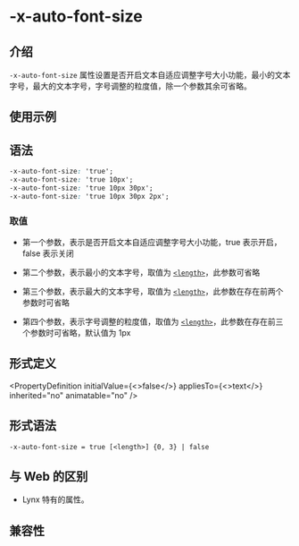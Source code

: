 # -x-auto-font-size

## 介绍

`-x-auto-font-size` 属性设置是否开启文本自适应调整字号大小功能，最小的文本字号，最大的文本字号，字号调整的粒度值，除一个参数其余可省略。

## 使用示例


<Go
  example="css-api"
  defaultFile="src/-x-auto-font-size/App.tsx"
  img="/assets/doc/css/-x-auto-font-size.jpg"
  defaultEntryFile="dist/-x-auto-font-size.lynx.bundle"
  entry="src/-x-auto-font-size"
/>

## 语法

```css
-x-auto-font-size: 'true';
-x-auto-font-size: 'true 10px';
-x-auto-font-size: 'true 10px 30px';
-x-auto-font-size: 'true 10px 30px 2px';
```

### 取值

- 第一个参数，表示是否开启文本自适应调整字号大小功能，true 表示开启，false 表示关闭

- 第二个参数，表示最小的文本字号，取值为 [`<length>`](api/css/data-type/length.mdx)，此参数可省略

- 第三个参数，表示最大的文本字号，取值为 [`<length>`](api/css/data-type/length.mdx)，此参数在存在前两个参数时可省略

- 第四个参数，表示字号调整的粒度值，取值为 [`<length>`](api/css/data-type/length.mdx)，此参数在存在前三个参数时可省略，默认值为 1px

## 形式定义


<PropertyDefinition
  initialValue={<>false</>}
  appliesTo={<>text</>}
  inherited="no"
  animatable="no"
/>

## 形式语法

```
-x-auto-font-size = true [<length>] {0, 3} | false
```

## 与 Web 的区别

- Lynx 特有的属性。

## 兼容性


<LegacyCompatTable metadata="css/properties/-x-auto-font-size" />
